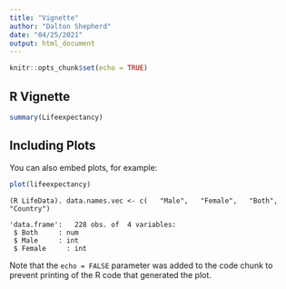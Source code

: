 ---
title: "Vignette"
author: "Dalton Shepherd"
date: "04/25/2021"
output: html_document
---

```{r setup, include=FALSE}
knitr::opts_chunk$set(echo = TRUE)
```

## R Vignette

```{r Lifeexpectancy}
summary(Lifeexpectancy)
```

## Including Plots

You can also embed plots, for example:

```{r pressure, echo=FALSE}
plot(lifeexpectancy)

```
```(R LifeData).
data.names.vec <- c(
  "Male",
  "Female",
  "Both",
  "Country")
```

```str(Lifeexpectancy)
'data.frame':	228 obs. of  4 variables:
 $ Both     : num
 $ Male     : int
 $ Female     : int
```


Note that the `echo = FALSE` parameter was added to the code chunk to prevent printing of the R code that generated the plot.
